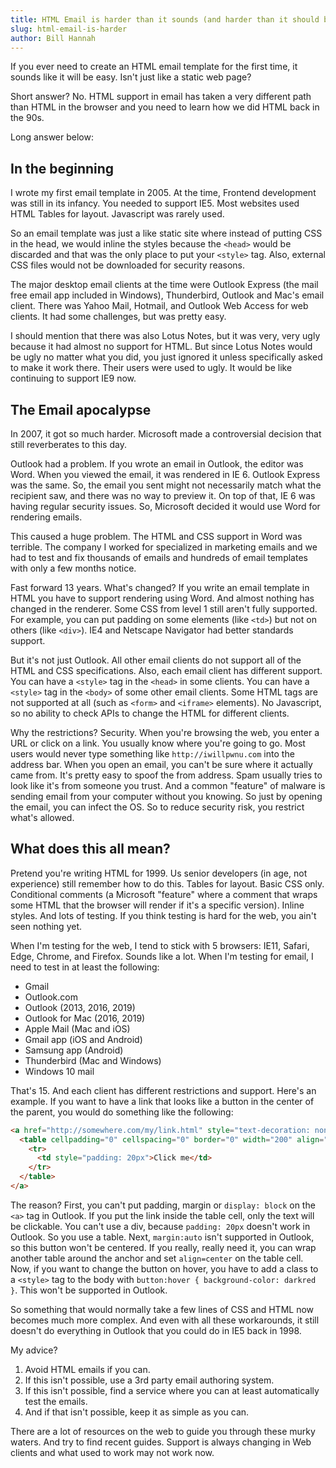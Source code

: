 ```yaml
---
title: HTML Email is harder than it sounds (and harder than it should be)
slug: html-email-is-harder
author: Bill Hannah
---
```


If you ever need to create an HTML email template for the first time, it sounds like it will be easy. Isn't just like a static web page?

Short answer? No. HTML support in email has taken a very different path than HTML in the browser and you need to learn how we did HTML back in the 90s.

Long answer below:

## In the beginning

I wrote my first email template in 2005. At the time, Frontend development was still in its infancy. You needed to support IE5. Most websites used HTML Tables for layout. Javascript was rarely used.

So an email template was just a like static site where instead of putting CSS in the head, we would inline the styles because the `<head>` would be discarded and that was the only place to put your `<style>` tag. Also, external CSS files would not be downloaded for security reasons.

The major desktop email clients at the time were Outlook Express (the mail free email app included in Windows), Thunderbird, Outlook and Mac's email client. There was Yahoo Mail, Hotmail, and Outlook Web Access for web clients. It had some challenges, but was pretty easy.

I should mention that there was also Lotus Notes, but it was very, very ugly because it had almost no support for HTML. But since Lotus Notes would be ugly no matter what you did, you just ignored it unless specifically asked to make it work there. Their users were used to ugly. It would be like continuing to support IE9 now.

## The Email apocalypse

In 2007, it got so much harder. Microsoft made a controversial decision that still reverberates to this day.

Outlook had a problem. If you wrote an email in Outlook, the editor was Word. When you viewed the email, it was rendered in IE 6. Outlook Express was the same. So, the email you sent might not necessarily match what the recipient saw, and there was no way to preview it. On top of that, IE 6 was having regular security issues. So, Microsoft decided it would use Word for rendering emails.

This caused a huge problem. The HTML and CSS support in Word was terrible. The company I worked for specialized in marketing emails and we had to test and fix thousands of emails and hundreds of email templates with only a few months notice.

Fast forward 13 years. What's changed? If you write an email template in HTML you have to support rendering using Word. And almost nothing has changed in the renderer. Some CSS from level 1 still aren't fully supported. For example, you can put padding on some elements (like `<td>`) but not on others (like `<div>`). IE4 and Netscape Navigator had better standards support.

But it's not just Outlook. All other email clients do not support all of the HTML and CSS specifications. Also, each email client has different support. You can have a `<style>` tag in the `<head>` in some clients. You can have a `<style>` tag in the `<body>` of some other email clients. Some HTML tags are not supported at all (such as `<form>` and `<iframe>` elements). No Javascript, so no ability to check APIs to change the HTML for different clients.

Why the restrictions? Security. When you're browsing the web, you enter a URL or click on a link. You usually know where you're going to go.  Most users would never type something like `http://iwillpwnu.com` into the address bar.
When you open an email, you can't be sure where it actually came from. It's pretty easy to spoof the from address. Spam usually tries to look like it's from someone you trust. And a common "feature" of malware is sending email from your computer without you knowing. So just by opening the email, you can infect the OS. So to reduce security risk, you restrict what's allowed.

## What does this all mean?

Pretend you're writing HTML for 1999. Us senior developers (in age, not experience) still remember how to do this. Tables for layout. Basic CSS only. Conditional comments (a Microsoft "feature" where a comment that wraps some HTML that the browser will render if it's a specific version). Inline styles. And lots of testing. If you think testing is hard for the web, you ain't seen nothing yet.

When I'm testing for the web, I tend to stick with 5 browsers: IE11, Safari, Edge, Chrome, and Firefox. Sounds like a lot.
When I'm testing for email, I need to test in at least the following:
* Gmail
* Outlook.com
* Outlook (2013, 2016, 2019)
*  Outlook for Mac (2016, 2019)
*  Apple Mail (Mac and iOS)
*  Gmail app (iOS and Android)
*  Samsung app (Android)
*  Thunderbird (Mac and Windows)
*  Windows 10 mail

That's 15. And each client has different restrictions and support. Here's an example. If you want to have a link that looks like a button in the center of the parent, you would do something like the following:

```html
<a href="http://somewhere.com/my/link.html" style="text-decoration: none" class="button">
  <table cellpadding="0" cellspacing="0" border="0" width="200" align="center" style="margin: auto; border-radius: 2px; background-color:red; color: white;">
    <tr>
      <td style="padding: 20px">Click me</td>
    </tr>
  </table>
</a>
```
The reason? First, you can't put padding, margin or `display: block` on the `<a>` tag in Outlook. If you put the link inside the table cell, only the text will be clickable. You can't use a div, because `padding: 20px` doesn't work in Outlook. So you use a table. Next, `margin:auto` isn't supported in Outlook, so this button won't be centered. If you really, really need it, you can wrap another table around the anchor and set `align=center` on the table cell. Now, if you want to change the button on hover, you have to add a class to a `<style>` tag to the body with `button:hover { background-color: darkred }`. This won't be supported in Outlook.

So something that would normally take a few lines of CSS and HTML now becomes much more complex. And even with all these workarounds, it still doesn't do everything in Outlook that you could do in IE5 back in 1998.

My advice?

1. Avoid HTML emails if you can.
1. If this isn't possible, use a 3rd party email authoring system.
1.  If this isn't possible, find a service where you can at least automatically test the emails.
1. And if that isn't possible, keep it as simple as you can.

There are a lot of resources on the web to guide you through these murky waters. And try to find recent guides. Support is always changing in Web clients and what used to work may not work now.
